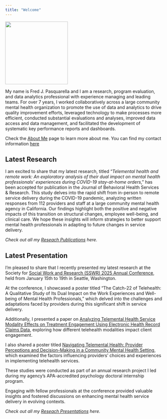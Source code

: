 ```yaml
---
title: "Welcome"
---
```


![](assets/images/headshot.jpg){width="200px"}

My name is Fred J. Pasquarella and I am a research, program evaluation, and data analytics professional with experience managing and leading teams. For over 7 years, I worked collaboratively across a large community mental health organization to promote the use of data and analytics to drive quality improvement efforts, leveraged technology to make processes more efficient, conducted substantial evaluations and analyses, improved data access and data management, and facilitated the development of systematic key performance reports and dashboards.

Check the [About Me](about.qmd) page to learn more about me. You can find my contact information [here](contact.qmd)

:::: {.grid}

::: g-col-6
## Latest Research

I am excited to share that my latest research, titled "*Telemental health and remote work: An exploratory analysis of their dual impact on mental health professionals' experiences during COVID-19 stay-at-home orders*," has been accepted for publication in the Journal of Behavioral Health Services & Research. This study delves into the rapid shift from in-person to remote service delivery during the COVID-19 pandemic, analyzing written responses from 112 providers and staff at a large community mental health agency in California. Our findings highlight both the positive and negative impacts of this transition on structural changes, employee well-being, and clinical care. We hope these insights will inform strategies to better support mental health professionals in adapting to future changes in service delivery.

*Check out all my [Reseach Publications](research.qmd) here.*
:::

::: {.g-col-6}

## Latest Presentation

I'm pleased to share that I recently presented my latest research at the Society for [Social Work and Research (SSWR) 2025 Annual Conference](https://sswr.org/2025-conference-home), held from January 15th to 19th in Seattle, Washington.

At the conference, I showcased a poster titled "The Catch-22 of Telehealth: A Qualitative Study of Its Dual Impact on the Work Experiences and Well-being of Mental Health Professionals," which delved into the challenges and adaptations faced by providers during this significant shift in service delivery.

Additionally, I presented a paper on [Analyzing Telemental Health Service Modality Effects on Treatment Engagement Using Electronic Health Record Claims Data](assets/presentations/sswr_2025_tmh_engagement.pdf), exploring how different telehealth modalities impact client engagement.

I also shared a poster titled [Navigating Telemental Health: Provider Perceptions and Decision-Making in a Community Mental Health Setting](assets/presentations/sswr_2025_tmh_perceptions.pdf), which examined the factors influencing providers' choices and experiences in implementing telehealth services.

These studies were conducted as part of an annual research project I led during my agency's APA-accredited psychology doctoral internship program.

Engaging with fellow professionals at the conference provided valuable insights and fostered discussions on enhancing mental health service delivery in evolving contexts.

*Check out all my [Reseach Presentations](presentations.qmd) here.*

:::

::::
